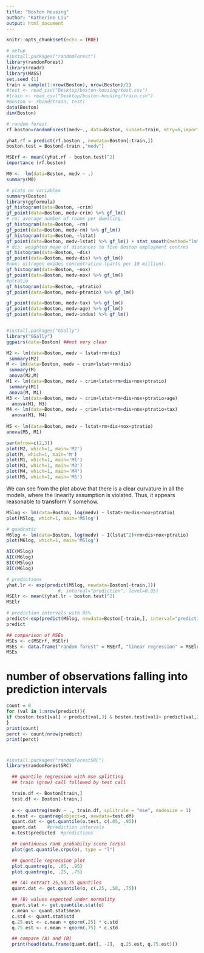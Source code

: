 ```yaml
---
title: "Boston housing"
author: "Katherine Liu"
output: html_document
---
```


```r
knitr::opts_chunk$set(echo = TRUE)
```

```r
# setup
#install.packages("randomForest")
library(randomForest)
library(readr)
library(MASS)
set.seed (1)
train = sample(1:nrow(Boston), nrow(Boston)/2)
#test <- read_csv("Desktop/boston-housing/test.csv")
#train <- read_csv("Desktop/boston-housing/train.csv")
#Boston <- rbind(train, test)
data(Boston)
dim(Boston)

```

```r
# random forest
rf.boston=randomForest(medv~., data=Boston, subset=train, mtry=6,importance =TRUE)

yhat.rf = predict(rf.boston , newdata=Boston[-train,])
boston.test = Boston[-train ,"medv"]

MSErf <- mean((yhat.rf - boston.test)^2)
importance (rf.boston)
```
```r
M0 <-  lm(data=Boston, medv ~ .)
summary(M0)

# plots on variables
summary(Boston)
library(ggformula)
gf_histogram(data=Boston, ~crim)
gf_point(data=Boston, medv~crim) %>% gf_lm()
# rm: average number of rooms per dwelling.
gf_histogram(data=Boston, ~rm)
gf_point(data=Boston, medv~rm) %>% gf_lm()
gf_histogram(data=Boston, ~lstat)
gf_point(data=Boston, medv~lstat) %>% gf_lm() + stat_smooth(method="lm", se=TRUE, fill=NA,formula=y ~ poly(x, 2, raw=TRUE),colour="red")+ stat_smooth(method="lm", se=TRUE, fill=NA,formula=y ~ poly(x, 3, raw=TRUE),colour="green")
# dis: weighted mean of distances to five Boston employment centres
gf_histogram(data=Boston, ~dis)
gf_point(data=Boston, medv~dis) %>% gf_lm()
#nox: nitrogen oxides concentration (parts per 10 million).
gf_histogram(data=Boston, ~nox)
gf_point(data=Boston, medv~nox) %>% gf_lm()
#ptratio
gf_histogram(data=Boston, ~ptratio)
gf_point(data=Boston, medv~ptratio) %>% gf_lm()

gf_point(data=Boston, medv~tax) %>% gf_lm()
gf_point(data=Boston, medv~age) %>% gf_lm()
gf_point(data=Boston, medv~indus) %>% gf_lm()



```
```r
#install.packages("GGally")
library("GGally")
ggpairs(data=Boston) ##not very clear

M2 <- lm(data=Boston, medv ~ lstat+rm+dis)
 summary(M2)
M <- lm(data=Boston, medv ~ crim+lstat+rm+dis)
 summary(M)
 anova(M2,M)
M1 <- lm(data=Boston, medv ~ crim+lstat+rm+dis+nox+ptratio)
 summary(M1)
 anova(M, M1)
M3 <- lm(data=Boston, medv ~ crim+lstat+rm+dis+nox+ptratio+age)
  anova(M1, M3)
M4 <- lm(data=Boston, medv ~ crim+lstat+rm+dis+nox+ptratio+tax)
  anova(M1, M4)
  
M5 <- lm(data=Boston, medv ~ lstat+rm+dis+nox+ptratio)
anova(M5, M1)

par(mfrow=c(2,3))
plot(M2, which=1, main='M2')
plot(M, which=1, main='M') 
plot(M1, which=1, main='M1') 
plot(M3, which=1, main='M3') 
plot(M4, which=1, main='M4') 
plot(M5, which=1, main='M5') 

```

We can see from the plot above that there is a clear curvature in all the models, where the linearity assumption is violated. Thus, it appears reasonable to transform Y somehow.

```r
M5log <- lm(data=Boston, log(medv) ~ lstat+rm+dis+nox+ptratio)
plot(M5log, which=1, main='M5log') 

# quadratic
M6log <- lm(data=Boston, log(medv) ~ I(lstat^2)+rm+dis+nox+ptratio)
plot(M6log, which=1, main='M5log') 

AIC(M5log)
AIC(M6log)
BIC(M5log)
BIC(M6log)

```


```r
# predictions
yhat.lr <- exp(predict(M5log, newdata=Boston[-train,]))
                   #, interval="prediction", level=0.95)
MSElr <- mean((yhat.lr - boston.test)^2)
MSElr

```

```r
# prediction intervals with 95%                                              
predict<-exp(predict(M5log, newdata=Boston[-train,], interval="prediction", level=0.95))
predict
```

```r
## comparison of MSEs
MSEs <- c(MSErf, MSElr)
MSEs <- data.frame("random forest" = MSErf, "linear regression" = MSElr)
MSEs 

```

# number of observations falling into prediction intervals
```r
count = 0
for (val in 1:nrow(predict)){
if (boston.test[val] < predict[val,3] & boston.test[val]> predict[val,2]) {count = count + 1}
}
print(count)
perct <- count/nrow(predict)
print(perct)
```

# 
```r
#install.packages("randomForestSRC")
library(randomForestSRC)

  ## quantile regression with mse splitting
  ## train (grow) call followed by test call

  train.df <- Boston[train,]
  test.df <- Boston[-train,]
  
  o <- quantreg(medv ~ ., train.df, splitrule = "mse", nodesize = 1)
  o.test <- quantreg(object=o, newdata=test.df)
  quant.dat <- get.quantile(o.test, c(.05, .95))
  quant.dat    #prediction intervals
  o.test$predicted  #predictions

  ## continuous rank probabiliy score (crps) 
  plot(get.quantile.crps(o), type = "l")

  ## quantile regression plot
  plot.quantreg(o, .05, .95)
  plot.quantreg(o, .25, .75)

  ## (A) extract 25,50,75 quantiles
  quant.dat <- get.quantile(o, c(.25, .50, .75))

  ## (B) values expected under normality
  quant.stat <- get.quantile.stat(o)
  c.mean <- quant.stat$mean
  c.std <- quant.stat$std
  q.25.est <- c.mean + qnorm(.25) * c.std
  q.75.est <- c.mean + qnorm(.75) * c.std

  ## compare (A) and (B)
  print(head(data.frame(quant.dat[, -2],  q.25.est, q.75.est)))



```


